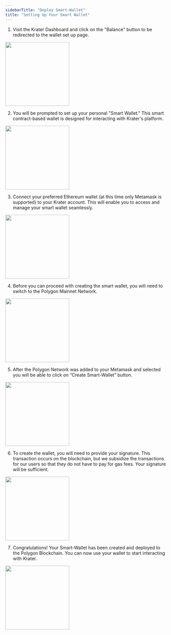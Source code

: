 ```yaml
---
sidebarTitle: "Deploy Smart-Wallet"
title: "Setting Up Your Smart Wallet"
---
```


1. Visit the Krater Dashboard and click on the "Balance" button to be redirected to the wallet 
set up page.
    
<Frame caption="Click on the “Balance” button."><img height="200" src="https://github.com/krater-io/docs/blob/main/images/smart-wallet-deployment/balance.png?raw=true" /></Frame>
    
2. You will be prompted to set up your personal "Smart Wallet." This smart contract-based wallet is designed for interacting with Krater's platform.
    
<Frame caption="Click on the “Connect Wallet” button, make sure you have Metamask Wallet extension."><img height="200" src="https://github.com/krater-io/docs/blob/main/images/smart-wallet-deployment/connect-wallet.png?raw=true" /></Frame>
        
3. Connect your preferred Ethereum wallet (at this time only Metamask is supported) to your Krater account. This will enable you to access and manage your smart wallet seamlessly.
     
<Frame caption="Select an account in Metamask and press “Next”."><img height="200" src="https://github.com/krater-io/docs/blob/main/images/smart-wallet-deployment/metamask.png?raw=true" /></Frame>
    
4. Before you can proceed with creating the smart wallet, you will need to switch to the Polygon Mainnet Network.
    
<Frame caption="Switch network to “Polygon Mainnet”."><img height="200" src="https://github.com/krater-io/docs/blob/main/images/smart-wallet-deployment/switch-network.png?raw=true" /></Frame>
    
5. After the Polygon Network was added to your Metamask and selected you will be able to click on “Create Smart-Wallet” button.
    
<Frame caption="Press “Create Smart Wallet”."><img height="200" src="https://github.com/krater-io/docs/blob/main/images/smart-wallet-deployment/create-smart-wallet.png?raw=true" /></Frame>
    
6. To create the wallet, you will need to provide your signature. This transaction occurs on the blockchain, but we subsidize the transactions for our users so that they do not have to pay for gas fees. Your signature will be sufficient.
    
<Frame caption="Metamask extension will pop up and ask for a signature, click “Sign” to proceed."><img height="200" src="https://github.com/krater-io/docs/blob/main/images/smart-wallet-deployment/signature.png?raw=true" /></Frame>
    
7. Congratulations! Your Smart-Wallet has been created and deployed to the Polygon Blockchain. You can now use your wallet to start interacting with Krater.

<Frame caption="Congratulations, the wallet has been successfully deployed to Polygon and ready to be used."><img height="200" src="https://github.com/krater-io/docs/blob/main/images/smart-wallet-deployment/wallet-created.png?raw=true" /></Frame>